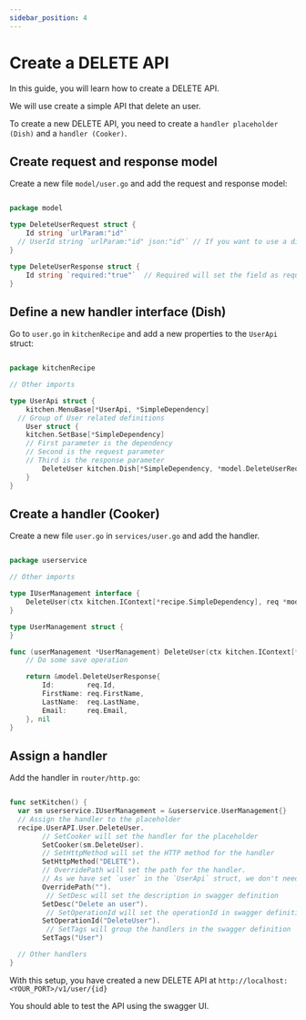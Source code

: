 ```yaml
---
sidebar_position: 4
---
```


# Create a DELETE API

In this guide, you will learn how to create a DELETE API.

We will use create a simple API that delete an user.

To create a new DELETE API, you need to create a `handler placeholder (Dish)` and a `handler (Cooker)`.

## Create request and response model

Create a new file `model/user.go` and add the request and response model:

```go

package model

type DeleteUserRequest struct {
	Id string `urlParam:"id"`
  // UserId string `urlParam:"id" json:"id"` // If you want to use a different name for the URL parameter
}

type DeleteUserResponse struct {
	Id string `required:"true"`  // Required will set the field as required in the swagger definition
}

```

## Define a new handler interface (Dish)

Go to `user.go` in `kitchenRecipe` and add a new properties to the `UserApi` struct:

```go

package kitchenRecipe

// Other imports

type UserApi struct {
	kitchen.MenuBase[*UserApi, *SimpleDependency]
  // Group of User related definitions
	User struct {
    kitchen.SetBase[*SimpleDependency]
    // First parameter is the dependency
    // Second is the request parameter
    // Third is the response parameter
		DeleteUser kitchen.Dish[*SimpleDependency, *model.DeleteUserRequest, *model.DeleteUserResponse]
	}
}

```

## Create a handler (Cooker)

Create a new file `user.go` in `services/user.go` and add the handler.

```go

package userservice

// Other imports

type IUserManagement interface {
	DeleteUser(ctx kitchen.IContext[*recipe.SimpleDependency], req *model.DeleteUserRequest) (*model.DeleteUserResponse, error)
}

type UserManagement struct {
}

func (userManagement *UserManagement) DeleteUser(ctx kitchen.IContext[*recipe.SimpleDependency], req *model.DeleteUserRequest) (*model.DeleteUserResponse, error) {
	// Do some save operation

	return &model.DeleteUserResponse{
		Id:        req.Id,
		FirstName: req.FirstName,
		LastName:  req.LastName,
		Email:     req.Email,
	}, nil
}

```

## Assign a handler

Add the handler in `router/http.go`:

```go

func setKitchen() {
  var sm userservice.IUserManagement = &userservice.UserManagement{}
  // Assign the handler to the placeholder
  recipe.UserAPI.User.DeleteUser.
		// SetCooker will set the handler for the placeholder
		SetCooker(sm.DeleteUser).
		// SetHttpMethod will set the HTTP method for the handler
		SetHttpMethod("DELETE").
		// OverridePath will set the path for the handler.
		// As we have set `user` in the `UserApi` struct, we don't need to set the path here
		OverridePath("").
		 // SetDesc will set the description in swagger definition
		SetDesc("Delete an user").
		 // SetOperationId will set the operationId in swagger definition
		SetOperationId("DeleteUser").
		 // SetTags will group the handlers in the swagger definition
		SetTags("User")

  // Other handlers
}

```

With this setup, you have created a new DELETE API at `http://localhost:<YOUR_PORT>/v1/user/{id}`

You should able to test the API using the swagger UI.
